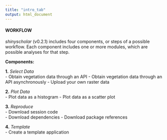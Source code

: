```yaml
---
title: "intro_tab"
output: html_document
---
```


#### WORKFLOW

*shinyscholar* (v0.2.1) includes four components, or steps of a possible workflow. Each component includes one or more modules, which are possible analyses for that step.  

**Components:**  

**1.** *Select Data*  
- Obtain vegetation data through an API
- Obtain vegetation data through an API asynchronously
- Upload your own raster data

**2.** *Plot Data*  
- Plot data as a histogram
- Plot data as a scatter plot

**3.** *Reproduce*  
- Download session code  
- Download dependencies
- Download package references 

**4.** *Template*  
- Create a template application
